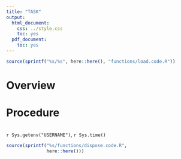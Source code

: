 ```yaml
---
title: "TASK"
output:
  html_document:
    css: ../style.css
    toc: yes
  pdf_document:
    toc: yes
---
```


```r

source(sprintf("%s/%s", here::here(), "functions/load.code.R"))

```

# Overview

# Procedure

```r


```

`r Sys.getenv("USERNAME")`, `r Sys.time()`

```r

source(sprintf("%s/functions/dispose.code.R",
               here::here()))

```
